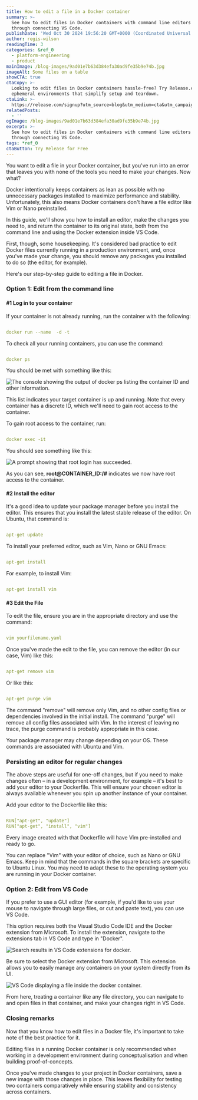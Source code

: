 ```yaml
---
title: How to edit a file in a Docker container
summary: >-
  See how to edit files in Docker containers with command line editors or
  through connecting VS Code.
publishDate: 'Wed Oct 30 2024 19:56:20 GMT+0000 (Coordinated Universal Time)'
author: regis-wilson
readingTime: 3
categories: &ref_0
  - platform-engineering
  - product
mainImage: /blog-images/9ad01e7b63d384efa30ad9fe35b9e74b.jpg
imageAlt: Some files on a table
showCTA: true
ctaCopy: >-
  Looking to edit files in Docker containers hassle-free? Try Release.com for
  ephemeral environments that simplify setup and teardown.
ctaLink: >-
  https://release.com/signup?utm_source=blog&utm_medium=cta&utm_campaign=blog-cta&utm_content=how-to-edit-a-file-in-a-docker-container
relatedPosts:
  - ''
ogImage: /blog-images/9ad01e7b63d384efa30ad9fe35b9e74b.jpg
excerpt: >-
  See how to edit files in Docker containers with command line editors or
  through connecting VS Code.
tags: *ref_0
ctaButton: Try Release for Free
---
```


You want to edit a file in your Docker container, but you've run into an error that leaves you with none of the tools you need to make your changes. Now what?

Docker intentionally keeps containers as lean as possible with no unnecessary packages installed to maximize performance and stability. Unfortunately, this also means Docker containers don't have a file editor like Vim or Nano preinstalled.

In this guide, we'll show you how to install an editor, make the changes you need to, and return the container to its original state, both from the command line and using the Docker extension inside VS Code.

First, though, some housekeeping. It's considered bad practice to edit Docker files currently running in a production environment, and, once you've made your change, you should remove any packages you installed to do so (the editor, for example).

Here's our step-by-step guide to editing a file in Docker.

### Option 1: Edit from the command line

#### #1 Log in to your container

If your container is not already running, run the container with the following:

```yaml

docker run --name  -d -t

```

To check all your running containers, you can use the command:

```yaml

docker ps

```

You should be met with something like this:

![The console showing the output of docker ps listing the container ID and other information.](/blog-images/5269f2732d8885273f30405faaabebd6.png)

This list indicates your target container is up and running. Note that every container has a discrete ID, which we'll need to gain root access to the container.

To gain root access to the container, run:

```yaml

docker exec -it 

```

You should see something like this:

![A prompt showing that root login has succeeded.](/blog-images/449be2be0b420fbd7378193201c1564d.png)

As you can see, **root@CONTAINER_ID:/#** indicates we now have root access to the container.

#### #2 Install the editor

It's a good idea to update your package manager before you install the editor. This ensures that you install the latest stable release of the editor. On Ubuntu, that command is:

```yaml

apt-get update

```

To install your preferred editor, such as Vim, Nano or GNU Emacs:

```yaml

apt-get install 

```

For example, to install Vim:

```yaml

apt-get install vim

```

#### #3 Edit the File

To edit the file, ensure you are in the appropriate directory and use the command:

```yaml

vim yourfilename.yaml

```

Once you've made the edit to the file, you can remove the editor (in our case, Vim) like this:

```yaml

apt-get remove vim

```

Or like this:

```yaml

apt-get purge vim

```

The command "remove" will remove only Vim, and no other config files or dependencies involved in the initial install. The command "purge" will remove all config files associated with Vim. In the interest of leaving no trace, the purge command is probably appropriate in this case.

Your package manager may change depending on your OS. These commands are associated with Ubuntu and Vim.

### Persisting an editor for regular changes

The above steps are useful for one-off changes, but if you need to make changes often – in a development environment, for example – it's best to add your editor to your Dockerfile. This will ensure your chosen editor is always available whenever you spin up another instance of your container.

Add your editor to the Dockerfile like this:

```yaml

RUN["apt-get", "update"]
RUN["apt-get", "install", "vim"]

```

Every image created with that Dockerfile will have Vim pre-installed and ready to go.

You can replace "Vim" with your editor of choice, such as Nano or GNU Emacs. Keep in mind that the commands in the square brackets are specific to Ubuntu Linux. You may need to adapt these to the operating system you are running in your Docker container.

### Option 2: Edit from VS Code

If you prefer to use a GUI editor (for example, if you'd like to use your mouse to navigate through large files, or cut and paste text), you can use VS Code.

This option requires both the Visual Studio Code IDE and the Docker extension from Microsoft. To install the extension, navigate to the extensions tab in VS Code and type in "Docker".

![Search results in VS Code extensions for docker.](/blog-images/c65ee7d20b5528430ddb2927aaac44c2.png)

Be sure to select the Docker extension from Microsoft. This extension allows you to easily manage any containers on your system directly from its UI.

![VS Code displaying a file inside the docker container.](/blog-images/70ac9ac2bf3cda7f1eba36a594a7cc7e.png)

From here, treating a container like any file directory, you can navigate to and open files in that container, and make your changes right in VS Code.

### Closing remarks

Now that you know how to edit files in a Docker file, it's important to take note of the best practice for it.

Editing files in a running Docker container is only recommended when working in a development environment during conceptualisation and when building proof-of-concepts.

Once you've made changes to your project in Docker containers, save a new image with those changes in place. This leaves flexibility for testing two containers comparatively while ensuring stability and consistency across containers.

‍

‍
